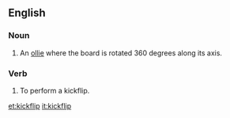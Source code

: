 ==English==

===Noun===
{{en-noun}}

# {{skateboarding}} An [[ollie]] where the board is rotated 360 degrees along its axis.

===Verb===
{{en-verb|kickflips|kickflipping|kickflipped}}

# To perform a kickflip.

[[et:kickflip]]
[[it:kickflip]]